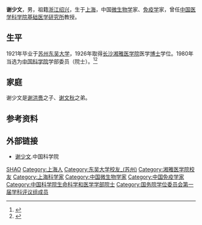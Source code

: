 '''谢少文'''{{BD|1903年|9月15日|1995年|7月20日}}，男，祖籍[[浙江|浙江]][[绍兴|绍兴]]，生于[[上海|上海]]，中国[[微生物学|微生物学]]家、[[免疫学|免疫学]]家，曾任[[中国医学科学院基础医学研究所|中国医学科学院基础医学研究所]]教授。

== 生平 ==
1921年毕业于[[苏州|苏州]][[东吴大学|东吴大学]]，1926年取得[[长沙|长沙]][[湘雅医学院|湘雅医学院]]医学[[博士|博士]]学位。1980年当选为[[中国科学院|中国科学院]]学部委员（院士）。<ref >{{cite web |url=http://www.cnki.com.cn/Article/CJFDTotal-ZMXZ505.001.htm |language= |title=名垂医史德泽永存─—深切悼念谢少文教授 |publisher=中国免疫学杂志|date=1995年05期 |accessdate= |archive-date=2017-03-05 |archive-url=https://web.archive.org/web/20170305070248/http://www.cnki.com.cn/Article/CJFDTotal-ZMXZ505.001.htm |dead-url=no }}</ref><ref >{{cite web |url=http://www.cnki.com.cn/Article/CJFDTotal-SHWU201209014.htm |language= |title=我国医学微生物学与免疫学泰斗——谢少文 |publisher=生物工程学报 |date=2012年09期 |accessdate= |archive-date=2017-03-05 |archive-url=https://web.archive.org/web/20170305070244/http://www.cnki.com.cn/Article/CJFDTotal-SHWU201209014.htm |dead-url=no }}</ref>

== 家庭 ==
谢少文是[[谢洪赉|谢洪赉]]之子、[[谢文秋|谢文秋]]之弟。

== 参考资料 ==
{{reflist}}

== 外部链接 ==
* [http://casad.cas.cn/aca/316/ygysmd-200906-t20090624_1809623.html 谢少文]{{Wayback|url=http://casad.cas.cn/aca/316/ygysmd-200906-t20090624_1809623.html |date=20170305002007 }}.中国科学院

{{中国科学院生命科学和医学学部院士}}
{{国务院学位委员会第一届学科评议组/医学}}

{{Authority control}}
{{DEFAULTSORT:XIE谢}}
[[Category:谢姓|SHAO]]
[[Category:上海人|Category:上海人]]
[[Category:东吴大学校友_(苏州)|Category:东吴大学校友_(苏州)]]
[[Category:湘雅医学院校友|Category:湘雅医学院校友]]
[[Category:上海科学家|Category:上海科学家]]
[[Category:中国微生物学家|Category:中国微生物学家]]
[[Category:中国免疫学家|Category:中国免疫学家]]
[[Category:中国科学院生命科学和医学学部院士|Category:中国科学院生命科学和医学学部院士]]
[[Category:国务院学位委员会第一届学科评议组成员|Category:国务院学位委员会第一届学科评议组成员]]